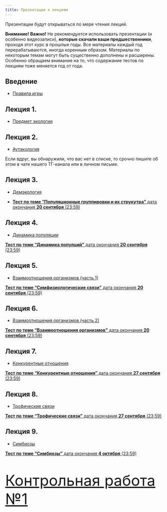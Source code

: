 ```yaml
---
title: Презентации к лекциям
---
```


Презентации будут открываться по мере чтения лекций.

**Внимание! Важно!**  Не рекомендуется использовать презентации (и особенно видеозаписи), **которые скачали ваши предшественники**, проходя этот курс в прошлые годы. Все материалы каждый год перерабатываются, иногда коренным образом. Материалы по некоторым темам могут быть существенно дополнены и расширены. Особенно обращаем внимание на то, что содержание тестов по лекциям тоже меняется год от года. 


<!-- Версия для биологов -->

## Введение

- [Правила игры](Presentations/Lecture Introduction.pdf)

## Лекция 1.

- [Предмет экологии](Presentations//Lecture 1 Предмет экологии.pdf)

## Лекция 2.

- [Аутэкология](Presentations/Lecture 2 Аутэкология .pdf)

<!-- + [**Тест по лекциям 1 и 2** дата окончания **13 сентября** (23:59)](https://forms.gle/R3wFo1wphqEoqh2H9) Дедлайн для данного теста **13.09.2025 в 23:59**. Работы, сданные после этого времени, **оцениваться не будут**. -->

Если вдруг, вы обнаружили, что вас нет в списке, то срочно пишите об этом в чате нашего ТГ-канала или в личном письме. 



## Лекция 3.

- [Демэкология](Presentations//Lecture 3 Популяция и ее структура.pdf)

+ [**Тест по теме "Популяционные группировки и их струкутра"** дата окончания **20 сентября** (23:59)](https://docs.google.com/forms/d/e/1FAIpQLSf8mYPyo77Pl64xWXDBSBBVJyIRnP8bjhfXc1pS48M0k1tXWg/viewform?usp=header)


## Лекция 4.

- [Динамика популяции](Presentations//Lecture 4 Динамика популяции.pdf)

[**Тест по теме "Динамика популций"** дата окончания **20 сентября** (23:59)](https://docs.google.com/forms/d/e/1FAIpQLScLLBtTCkam29hECovbyTzS3OJgSY96eXy2KU6kP6K3gMB-yg/viewform?usp=header)


## Лекция 5.

- [Взаимоотношения организмов (часть 1)](Presentations//Lecture 5 Симфизиология.pdf)

[**Тест по теме "Симфизиологические связи"** дата окончания **20 сентября** (23:59)](https://docs.google.com/forms/d/e/1FAIpQLSf6kagaWsEPCnB-ZS4LaqgWP1KhfwWjR5eVZn4MyjiWNbsSVA/viewform?usp=header)

## Лекция 6.

- [Взаимоотношения организмов (часть 2)](Presentations//Lecture 6 Классификация отношений.pdf)

[**Тест по теме "Взаимоотношения организмов"** дата окончания **20 сентября** (23:59)](https://docs.google.com/forms/d/e/1FAIpQLSdBQqhKKFDaZyHh8erBgKrNhVIjtRqRJmFXsVFpD5AEnspwEw/viewform?usp=header)


## Лекция 7.

- [Конкурентные отношения](Presentations//Lecture 7 Конкуренция.pdf)

[**Тест по теме "Конкурентные отношения"** дата окончания **27 сентября** (23:59)](https://docs.google.com/forms/d/e/1FAIpQLSd5oFpMQZlcnG2cuSo4GlNr-qAYyNSCRxCtABIfGFiZ_PYEZA/viewform?usp=preview)



## Лекция 8.

- [Трофические связи](Presentations//Lecture 8 Трофические связи.pdf)


[**Тест по теме "Трофические связи"** дата окончания **27 сентября** (23:59)](https://docs.google.com/forms/d/e/1FAIpQLSfMhDkL9Skp-NSIo7cJ_4yYXQOg2_vUrZetblsgWWkO64Gomg/viewform?usp=header)

## Лекция 9.

- [Симбиозы](Presentations//Lecture 9 Симбиозы.pdf)

[**Тест по теме "Симбиозы"** дата окончания **4 октября** (23:59)](https://docs.google.com/forms/d/e/1FAIpQLSey8J018UdlMYsVC__gS_w1YRld6Y3dhIUaUpVJNss90gIXyw/viewform?usp=preview)


<font color='red'>
<font size=8px>

[Контрольная работа №1]()

</font>





<!-- ## Лекция 10. -->

<!-- - [Структура сообщества](Presentations//Lecture 10 Структура сообщества.pdf) -->


<!-- ## Лекция 11 и 12. -->

<!-- - [Экосистемы и сукцессии](Presentations//Lecture 11 Экосистема19.pdf) -->


<!-- - [Экосистемы хорологические единицы](Presentations//Lecture 13 Экосистемы хорологические единицы.pdf) -->


<!-- ## Презентация для семинара по теме "Температура и живые системы" -->

<!-- - [Температура](Presentations//Temperature living systems.pdf) -->


<!-- ## Презентация для семинара по теме "Экологические группировки гидробионтов" -->

<!-- - [Экологические группировки гидробионтов](Presentations//Экологические группы гидробионтов Презентация к семинару Чернова 2022.pdf) -->





<!-- Версия для биотехнологов -->

<!-- ## Введение -->

<!-- - [Правила игры](Presentations/Lecture Introduction (биотехнологи).pdf) -->

<!-- ## Лекция 1. Предмет экологии. -->

<!-- - [Предмет экологии](Presentations//Введение в ОТС. Суть экологии (биотехнологи).pdf) -->

<!-- ## Лекция 2. Аутоэкология. -->

<!-- - [Аутэкология](Presentations/Аутэкология (биотехнологи).pdf) -->



<!-- ## Лекция 3. Структура популяций. -->

<!-- - [Демэкология](Presentations//Популяции и их структура (биотехнологи).pdf) -->


<!-- ## Лекция 4. Динамика популяций. -->


<!-- - [Динамика популяции](Presentations//Динамика популяции (биотехнологи).pdf) -->


<!-- ## Лекции 5-6. Взаимоотношения организмов. -->

<!-- - [Взаимоотношения организмов. Часть 1.](Presentations//05_06_Взаимоотношения организмов (биотехнологи).pdf) -->

<!-- **Дополнительные материалы** -->

<!-- - [Классификация симфизиологических связей (по В. Н. Белемишеву)](Presentations//Lecture 5 Взаимоотношения часть 1.pdf) -->

<!-- - [Видео лекции про симфизиологические связи](https://drive.google.com/file/d/1qkhwZqhE-mmFarFXI5Vgyts-hiCnNuA4/view?usp=sharing) -->

<!-- - [Симбиозы](Presentations//Lecture 9 Симбиозы.pdf) -->
<!-- - [Симбиозы. Видео](https://drive.google.com/file/d/1ikI8bSG5vgUVa_CZpeQvYBeJ8jqUoKk0/view?usp=sharing) -->



<!-- ## Лекция 6. Трофические связи. -->

<!-- - [Трофические связи](Presentations//Трофические связи (биотехнологи).pdf) -->



<!-- ## Лекция 7. Конкурентные отношения и структура сообществ. -->

<!-- - [Конкуренция, экологические ниши и структура сообществ](Presentations//07_Конкуренция и структура сообществ (биотехнологи).pdf) -->


<!-- ## Лекции 8. Струкутра и динамика экосистем -->


<!-- - [Структура и динамика экоситсем](Presentations//08_Структура и динамика экосистем (биотехнологи).pdf) -->

<!-- - [Глобальные круговороты (дополнительные материалы)](Presentations//Биогеохимические циклы (биотехнологи).pdf) -->



<!-- ## Лекция 8. -->


<!-- - [Структура и динамика сообщества](Presentations//Структура и динамика сообществ (биотехнологи).pdf) -->



<!-- ## Лекция 7. -->

<!-- - [Конкурентные отношения](Presentations//Lecture 7 Конкуренция.pdf) -->


<!-- ## Лекция 8. -->

<!-- - [Трофические связи](Presentations//Lecture 8 Трофические отношения.pdf) -->



<!-- ## Лекция 9. -->

<!-- - [Симбиозы](Presentations//Lecture 9 Симбиозы.pdf) -->



<!-- ## Лекция 10. -->

<!-- - [Структура сообщества](Presentations//Lecture 10 Структура сообщества.pdf) -->


<!-- ## Лекция 11 и 12. -->

<!-- - [Экосистемы и сукцессии](Presentations//Lecture 11 Экосистема19.pdf) -->


<!-- - [Экосистемы хорологические единицы](Presentations//Lecture 13 Экосистемы хорологические единицы.pdf) -->


<!-- ## Презентация для семинара по теме "Температура и живые системы" -->

<!-- - [Температура](Presentations//Temperature living systems.pdf) -->






